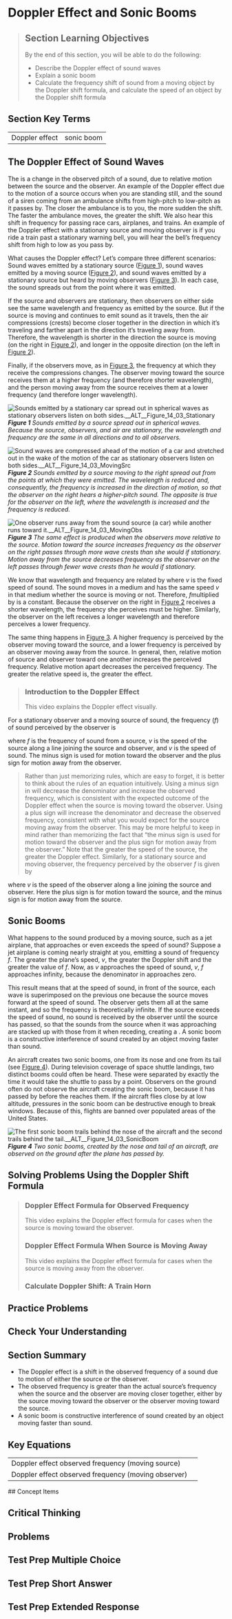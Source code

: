 # Doppler Effect and Sonic Booms
> 
> ## Section Learning Objectives
> By the end of this section, you will be able to do the following:
> 
> * Describe the Doppler effect of sound waves
> * Explain a sonic boom
> * Calculate the frequency shift of sound from a moving object by the Doppler shift formula, and calculate the speed of an object by the Doppler shift formula

## Section Key Terms
<table><tr><td>Doppler effect</td><td>sonic boom</td></tr></table>

## The Doppler Effect of Sound Waves
The  is a change in the observed pitch of a sound, due to relative motion between the source and the observer. An example of the Doppler effect due to the motion of a source occurs when you are standing still, and the sound of a siren coming from an ambulance shifts from high-pitch to low-pitch as it passes by. The closer the ambulance is to you, the more sudden the shift. The faster the ambulance moves, the greater the shift. We also hear this shift in frequency for passing race cars, airplanes, and trains. An example of the Doppler effect with a stationary source and moving observer is if you ride a train past a stationary warning bell, you will hear the bell’s frequency shift from high to low as you pass by.


What causes the Doppler effect? Let’s compare three different scenarios: Sound waves emitted by a stationary source ([Figure 1](#Figure_14_03_Stationary)), sound waves emitted by a moving source ([Figure 2](#Figure_14_03_MovingSrc)), and sound waves emitted by a stationary source but heard by moving observers ([Figure 3](#Figure_14_03_MovingObs)). In each case, the sound spreads out from the point where it was emitted.

If the source and observers are stationary, then observers on either side see the same wavelength and frequency as emitted by the source. But if the source is moving and continues to emit sound as it travels, then the air compressions (crests) become closer together in the direction in which it’s traveling and farther apart in the direction it’s traveling away from. Therefore, the wavelength is shorter in the direction the source is moving (on the right in [Figure 2](#Figure_14_03_MovingSrc)), and longer in the opposite direction (on the left in [Figure 2](#Figure_14_03_MovingSrc)).

Finally, if the observers move, as in [Figure 3](#Figure_14_03_MovingObs), the frequency at which they receive the compressions changes. The observer moving toward the source receives them at a higher frequency (and therefore shorter wavelength), and the person moving away from the source receives them at a lower frequency (and therefore longer wavelength).


![Sounds emitted by a stationary car spread out in spherical waves as stationary observers listen on both sides.__ALT__Figure_14_03_Stationary](__MEDIA_URL__CNX_HSPhysics_14_03_Stationary.jpg)
***Figure 1** Sounds emitted by a source spread out in spherical waves. Because the source, observers, and air are stationary, the wavelength and frequency are the same in all directions and to all observers.*

![Sound waves are compressed ahead of the motion of a car and stretched out in the wake of the motion of the car as stationary observers listen on both sides.__ALT__Figure_14_03_MovingSrc](__MEDIA_URL__CNX_HSPhysics_14_03_MovingSrc.jpg)
***Figure 2** Sounds emitted by a source moving to the right spread out from the points at which they were emitted. The wavelength is reduced and, consequently, the frequency is increased in the direction of motion, so that the observer on the right hears a higher-pitch sound. The opposite is true for the observer on the left, where the wavelength is increased and the frequency is reduced.*

![One observer runs away from the sound source (a car) while another runs toward it.__ALT__Figure_14_03_MovingObs](__MEDIA_URL__CNX_HSPhysics_14_03_MovingObs.jpg)
***Figure 3** The same effect is produced when the observers move relative to the source. Motion toward the source increases frequency as the observer on the right passes through more wave crests than she would if stationary. Motion away from the source decreases frequency as the observer on the left passes through fewer wave crests than he would if stationary.*

We know that wavelength and frequency are related by    where *v* is the fixed speed of sound. The sound moves in a medium and has the same speed *v* in that medium whether the source is moving or not. Therefore, *f*multiplied by    is a constant. Because the observer on the right in [Figure 2](#Figure_14_03_MovingSrc) receives a shorter wavelength, the frequency she perceives must be higher. Similarly, the observer on the left receives a longer wavelength and therefore perceives a lower frequency.

The same thing happens in [Figure 3](#Figure_14_03_MovingObs). A higher frequency is perceived by the observer moving toward the source, and a lower frequency is perceived by an observer moving away from the source. In general, then, relative motion of source and observer toward one another increases the perceived frequency. Relative motion apart decreases the perceived frequency. The greater the relative speed is, the greater the effect.

> ### Introduction to the Doppler Effect
> This video explains the Doppler effect visually.
> 
> 
For a stationary observer and a moving source of sound, the frequency (*f*) of sound perceived by the observer is


where *f* is the frequency of sound from a source, *v* is the speed of the source along a line joining the source and observer, and *v* is the speed of sound. The minus sign is used for motion toward the observer and the plus sign for motion away from the observer.

> Rather than just memorizing rules, which are easy to forget, it is better to think about the rules of an equation intuitively. Using a minus sign in    will decrease the denominator and increase the observed frequency, which is consistent with the expected outcome of the Doppler effect when the source is moving toward the observer. Using a plus sign will increase the denominator and decrease the observed frequency, consistent with what you would expect for the source moving away from the observer. This may be more helpful to keep in mind rather than memorizing the fact that “the minus sign is used for motion toward the observer and the plus sign for motion away from the observer.”
Note that the greater the speed of the source, the greater the Doppler effect. Similarly, for a stationary source and moving observer, the frequency perceived by the observer *f* is given by


where *v* is the speed of the observer along a line joining the source and observer. Here the plus sign is for motion toward the source, and the minus sign is for motion away from the source.

## Sonic Booms
What happens to the sound produced by a moving source, such as a jet airplane, that approaches or even exceeds the speed of sound? Suppose a jet airplane is coming nearly straight at you, emitting a sound of frequency *f*. The greater the plane’s speed, *v*, the greater the Doppler shift and the greater the value of *f*. Now, as *v* approaches the speed of sound, *v*, *f* approaches infinity, because the denominator in    approaches zero.


This result means that at the speed of sound, in front of the source, each wave is superimposed on the previous one because the source moves forward at the speed of sound. The observer gets them all at the same instant, and so the frequency is theoretically infinite. If the source exceeds the speed of sound, no sound is received by the observer until the source has passed, so that the sounds from the source when it was approaching are stacked up with those from it when receding, creating a . A sonic boom is a constructive interference of sound created by an object moving faster than sound.

An aircraft creates two sonic booms, one from its nose and one from its tail (see [Figure 4](#Figure_14_03_SonicBoom)). During television coverage of space shuttle landings, two distinct booms could often be heard. These were separated by exactly the time it would take the shuttle to pass by a point. Observers on the ground often do not observe the aircraft creating the sonic boom, because it has passed by before the  reaches them. If the aircraft flies close by at low altitude, pressures in the sonic boom can be destructive enough to break windows. Because of this,  flights are banned over populated areas of the United States.

![The first sonic boom trails behind the nose of the aircraft and the second trails behind the tail.__ALT__Figure_14_03_SonicBoom](__MEDIA_URL__CNX_HSPhysics_14_03_SonicBoom.jpg)
***Figure 4** Two sonic booms, created by the nose and tail of an aircraft, are observed on the ground after the plane has passed by.*

## Solving Problems Using the Doppler Shift Formula
> ### Doppler Effect Formula for Observed Frequency
> This video explains the Doppler effect formula for cases when the source is moving toward the observer.
> 
> 
> ### Doppler Effect Formula When Source is Moving Away
> This video explains the Doppler effect formula for cases when the source is moving away from the observer.
> 
> 
> ### Calculate Doppler Shift: A Train Horn
## Practice Problems


## Check Your Understanding





## Section Summary
* The Doppler effect is a shift in the observed frequency of a sound due to motion of either the source or the observer.
* The observed frequency is greater than the actual source’s frequency when the source and the observer are moving closer together, either by the source moving toward the observer or the observer moving toward the source.
* A sonic boom is constructive interference of sound created by an object moving faster than sound.
## Key Equations
<table><tr><td>Doppler effect observed frequency (moving source)</td><td></td></tr><tr><td>Doppler effect observed frequency (moving observer)</td><td></td></tr></table>
## Concept Items



## Critical Thinking



## Problems


## Test Prep Multiple Choice




## Test Prep Short Answer






## Test Prep Extended Response


